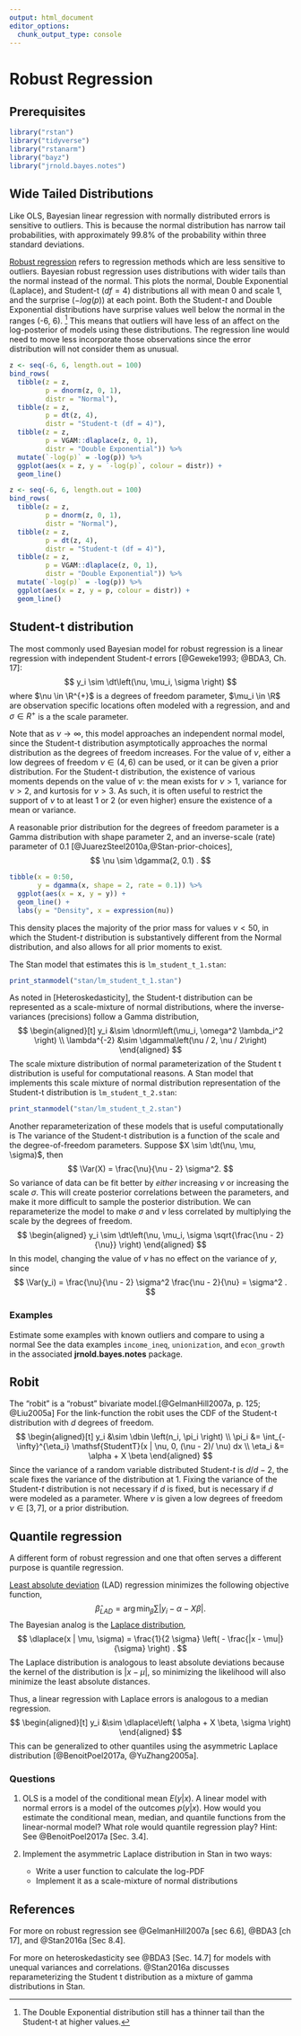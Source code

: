 ```yaml
---
output: html_document
editor_options:
  chunk_output_type: console
---
```

# Robust Regression

## Prerequisites {-}

```r
library("rstan")
library("tidyverse")
library("rstanarm")
library("bayz")
library("jrnold.bayes.notes")
```

## Wide Tailed Distributions

Like OLS, Bayesian linear regression with normally distributed errors is
sensitive to outliers.
This is because the normal distribution has narrow tail probabilities,
with approximately 99.8% of the probability within three standard deviations.

[Robust regression](https://en.wikipedia.org/wiki/Robust_regression) refers to regression methods which are less sensitive to outliers.
Bayesian robust regression uses distributions with wider tails than the normal instead of the normal.
This plots the normal, Double Exponential (Laplace), and Student-t ($df = 4$)
distributions all with mean 0 and scale 1, and the surprise ($- log(p)$) at each point.
Both the Student-$t$ and Double Exponential distributions have surprise values well below the normal in the ranges (-6, 6). [^tailareas]
This means that outliers will have less of an affect on the log-posterior of models using these distributions.
The regression line would need to move less  incorporate those observations since the error distribution will not consider them as unusual.

```r
z <- seq(-6, 6, length.out = 100)
bind_rows(
  tibble(z = z,
         p = dnorm(z, 0, 1),
         distr = "Normal"),
  tibble(z = z,
         p = dt(z, 4),
         distr = "Student-t (df = 4)"),
  tibble(z = z,
         p = VGAM::dlaplace(z, 0, 1),
         distr = "Double Exponential")) %>%
  mutate(`-log(p)` = -log(p)) %>%
  ggplot(aes(x = z, y = `-log(p)`, colour = distr)) +
  geom_line()
```

```r
z <- seq(-6, 6, length.out = 100)
bind_rows(
  tibble(z = z,
         p = dnorm(z, 0, 1),
         distr = "Normal"),
  tibble(z = z,
         p = dt(z, 4),
         distr = "Student-t (df = 4)"),
  tibble(z = z,
         p = VGAM::dlaplace(z, 0, 1),
         distr = "Double Exponential")) %>%
  mutate(`-log(p)` = -log(p)) %>%
  ggplot(aes(x = z, y = p, colour = distr)) +
  geom_line()
```

## Student-t distribution

The most commonly used Bayesian model for robust regression is a linear regression with independent Student-$t$ errors [@Geweke1993; @BDA3, Ch. 17]:
$$
y_i \sim \dt\left(\nu, \mu_i, \sigma \right)
$$
where $\nu \in \R^{+}$ is a degrees of freedom parameter, $\mu_i \in \R$ are observation specific locations often modeled with a regression, and and $\sigma \in R^{+}$ is a
the scale parameter.

Note that as $\nu \to \infty$, this model approaches an independent normal model, since
the Student-t distribution asymptotically approaches the normal distribution as the degrees of freedom increases.
For the value of $\nu$, either a low degrees of freedom $\nu \in (4, 6)$ can be used, or
it can be given a prior distribution.
For the Student-t distribution, the existence of various moments depends on the value of $\nu$: the mean exists for $\nu > 1$, variance for $\nu > 2$, and kurtosis for $\nu > 3$.
As such, it is often useful to restrict the support of $\nu$ to at least 1 or 2 (or even higher) ensure the existence of a mean or variance.

A reasonable prior distribution for the degrees of freedom parameter is a Gamma
distribution with shape parameter 2, and an inverse-scale (rate) parameter of 0.1 [@JuarezSteel2010a,@Stan-prior-choices],
$$
\nu \sim \dgamma(2, 0.1) .
$$
```r
tibble(x = 0:50,
       y = dgamma(x, shape = 2, rate = 0.1)) %>%
  ggplot(aes(x = x, y = y)) +
  geom_line() +
  labs(y = "Density", x = expression(nu))
```
This density places the majority of the prior mass for values $\nu < 50$, in which 
the Student-$t$ distribution is substantively different from the Normal distribution,
and also allows for all prior moments to exist.

The Stan model that estimates this is `lm_student_t_1.stan`:
```r
print_stanmodel("stan/lm_student_t_1.stan")
```

As noted in [Heteroskedasticity], the Student-t distribution can be represented as a 
scale-mixture of normal distributions, where the inverse-variances (precisions) follow 
a Gamma distribution,
$$
\begin{aligned}[t]
y_i &\sim \dnorm\left(\mu_i, \omega^2 \lambda_i^2 \right) \\
\lambda^{-2} &\sim \dgamma\left(\nu / 2, \nu / 2\right)
\end{aligned}
$$
The scale mixture distribution of normal parameterization of the Student t distribution is useful for computational reasons.
A Stan model that implements this scale mixture of normal distribution representation of the Student-t distribution is `lm_student_t_2.stan`:
```r
print_stanmodel("stan/lm_student_t_2.stan")
```

Another reparameterization of these models that is useful computationally is 
The variance of the Student-t distribution is a function of the scale and the degree-of-freedom parameters. 
Suppose $X \sim \dt(\nu, \mu, \sigma)$, then
$$
\Var(X) = \frac{\nu}{\nu - 2} \sigma^2.
$$
So variance of data can be fit better by *either* increasing $\nu$ or increasing the scale $\sigma$.
This will create posterior correlations between the parameters, and make it more difficult to sample the posterior distribution.
We can reparameterize the model to make $\sigma$ and $\nu$ less correlated by multiplying the scale by the degrees of freedom. 
$$
\begin{aligned}
y_i \sim \dt\left(\nu, \mu_i, \sigma \sqrt{\frac{\nu - 2}{\nu}} \right)
\end{aligned}
$$
In this model, changing the value of $\nu$ has no effect on the variance of $y$, since
$$
\Var(y_i) = \frac{\nu}{\nu - 2} \sigma^2 \frac{\nu - 2}{\nu} = \sigma^2 .
$$

### Examples

Estimate some examples with known outliers and compare to using a normal
See the data examples `income_ineq`, `unionization`, and `econ_growth` in the
associated **jrnold.bayes.notes** package.

## Robit

The "robit" is a "robust" bivariate model.[@GelmanHill2007a, p. 125; @Liu2005a]
For the link-function the robit uses the CDF of the Student-t distribution with $d$ degrees of freedom.
$$
\begin{aligned}[t]
y_i &\sim \dbin \left(n_i, \pi_i \right) \\
\pi_i &= \int_{-\infty}^{\eta_i} \mathsf{StudentT}(x | \nu, 0, (\nu - 2)/ \nu) dx \\
\eta_i &= \alpha + X \beta
\end{aligned}
$$
Since the variance of a random variable distributed Student-$t$ is $d / d - 2$, the scale fixes the variance of the distribution at 1.
Fixing the variance of the Student-$t$ distribution is not necessary if $d$ is fixed, but is necessary if $d$ were modeled as a parameter.
Where $\nu$ is given a low degrees of freedom $\nu \in [3, 7]$, or a prior distribution.

## Quantile regression

A different form of robust regression and one that often serves a different purpose is quantile regression.

[Least absolute deviation](https://en.wikipedia.org/wiki/Least_absolute_deviations) (LAD) regression minimizes the following objective function,
$$
\hat{\beta}_{LAD} = \arg \min_{\beta} \sum | y_i - \alpha - X \beta | .
$$
The Bayesian analog is the [Laplace distribution](https://en.wikipedia.org/wiki/Laplace_distribution),
$$
\dlaplace(x | \mu, \sigma) = \frac{1}{2 \sigma} \left( - \frac{|x - \mu|}{\sigma} \right) .
$$
The Laplace distribution is analogous to least absolute deviations because the kernel of the distribution is $|x - \mu|$, so minimizing the likelihood will also minimize the least absolute distances.

Thus, a linear regression with Laplace errors is analogous to a median regression.
$$
\begin{aligned}[t]
y_i &\sim \dlaplace\left( \alpha + X \beta, \sigma \right)
\end{aligned}
$$
This can be generalized to other quantiles using the asymmetric Laplace distribution [@BenoitPoel2017a, @YuZhang2005a].

### Questions

1.  OLS is a model of the conditional mean $E(y | x)$. A linear model with
    normal errors is a model of the outcomes $p(y | x)$. How would you estimate
    the conditional mean, median, and quantile functions from the linear-normal
    model? What role would quantile regression play? Hint: See @BenoitPoel2017a [Sec. 3.4].

1.  Implement the asymmetric Laplace distribution in Stan in two ways:

    -   Write a user function to calculate the log-PDF
    -   Implement it as a scale-mixture of normal distributions

## References

For more on robust regression see @GelmanHill2007a [sec 6.6], @BDA3 [ch 17], and @Stan2016a [Sec 8.4].

For more on heteroskedasticity see @BDA3 [Sec. 14.7] for models with unequal variances and correlations.
@Stan2016a discusses reparameterizing the Student t distribution as a mixture of gamma distributions in Stan.

[^tailareas]: The Double Exponential distribution still has a thinner tail than the Student-t at higher values.
